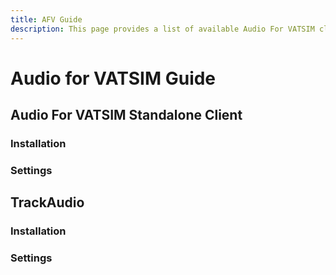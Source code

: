 ```yaml
---
title: AFV Guide
description: This page provides a list of available Audio For VATSIM clients and a basic guide on using them.
---
```


# Audio for VATSIM Guide

## Audio For VATSIM Standalone Client

### Installation

### Settings

## TrackAudio

### Installation

### Settings
